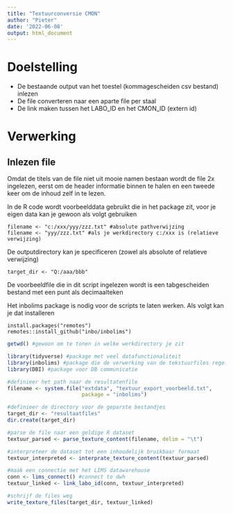 ```yaml
---
title: "Textuurconversie CMON"
author: "Pieter"
date: '2022-06-08'
output: html_document
---
```


# Doelstelling

- De bestaande output van het toestel (kommagescheiden csv bestand) inlezen
- De file converteren naar een aparte file per staal
- De link maken tussen het LABO_ID en het CMON_ID (extern id)

# Verwerking

## Inlezen file

Omdat de titels van de file niet uit mooie namen bestaan wordt de file 2x ingelezen, eerst om de header informatie binnen te halen en een tweede keer om de inhoud zelf in te lezen.

In de R code wordt voorbeelddata gebruikt die in het package zit, voor je eigen data kan je gewoon als volgt gebruiken
```
filename <- "c:/xxx/yyy/zzz.txt" #absolute pathverwijzing
filename <- "yyy/zzz.txt" #als je werkdirectory c:/xxx is (relatieve verwijzing)
```

De outputdirectory kan je specificeren (zowel als absolute of relatieve verwijzing)

```
target_dir <- "Q:/aaa/bbb"
```

De voorbeeldfile die in dit script ingelezen wordt is een tabgescheiden bestand met een punt als decimaalteken

Het inbolims package is nodig voor de scripts te laten werken. Als volgt kan je dat installeren

```
install.packages("remotes")
remotes::install_github("inbo/inbolims")
```

```r

getwd() #gewoon om te tonen in welke werkdirectory je zit

library(tidyverse) #package met veel datafunctionaliteit
library(inbolims) #package die de verwerking van de tekstuurfiles regelt
library(DBI) #package voor DB communicatie

#definieer het path naar de resultatenfile
filename <- system.file("extdata", "textuur_export_voorbeeld.txt",
                        package = "inbolims")

#definieer de directory voor de geparste bestandjes
target_dir <- "resultaatfiles"
dir.create(target_dir)

#parse de file naar een geldige R dataset
textuur_parsed <- parse_texture_content(filename, delim = "\t")

#interpreteer de dataset tot een inhoudelijk bruikbaar formaat
textuur_interpreted <- interprate_texture_content(textuur_parsed)

#maak een connectie met het LIMS datawarehouse
conn <- lims_connect() #connect to dwh
textuur_linked <- link_labo_id(conn, textuur_interpreted)

#schrijf de files weg
write_texture_files(target_dir, textuur_linked)
```

